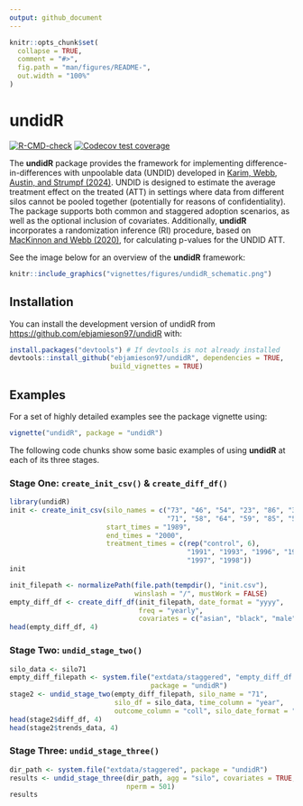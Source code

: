 ```yaml
---
output: github_document
---
```


<!-- README.md is generated from README.Rmd. Please edit that file -->

```r
knitr::opts_chunk$set(
  collapse = TRUE,
  comment = "#>",
  fig.path = "man/figures/README-",
  out.width = "100%"
)
```

# undidR

<!-- badges: start -->
[![R-CMD-check](https://github.com/ebjamieson97/undidR/actions/workflows/R-CMD-check.yaml/badge.svg)](https://github.com/ebjamieson97/undidR/actions/workflows/R-CMD-check.yaml)
[![Codecov test coverage](https://codecov.io/gh/ebjamieson97/undidR/graph/badge.svg)](https://app.codecov.io/gh/ebjamieson97/undidR)
<!-- badges: end -->

The **undidR** package provides the framework for implementing difference-in-differences with unpoolable data (UNDID) developed in [Karim, Webb, Austin, and Strumpf (2024)](https://arxiv.org/abs/2403.15910v2). UNDID is designed to estimate the average treatment effect on the treated (ATT) in settings where data from different silos cannot be pooled together (potentially for reasons of confidentiality). The package supports both common and staggered adoption scenarios, as well as the optional inclusion of covariates. Additionally, **undidR** incorporates a randomization inference (RI) procedure, based on [MacKinnon and Webb (2020)](https://doi.org/10.1016/j.jeconom.2020.04.024), for calculating p-values for the UNDID ATT.

See the image below for an overview of the **undidR** framework:
```r
knitr::include_graphics("vignettes/figures/undidR_schematic.png")
```
## Installation

You can install the development version of undidR from [https://github.com/ebjamieson97/undidR](https://github.com/ebjamieson97/undidR) with:

``` r
install.packages("devtools") # If devtools is not already installed
devtools::install_github("ebjamieson97/undidR", dependencies = TRUE,
                         build_vignettes = TRUE)
```

## Examples

For a set of highly detailed examples see the package vignette using:
```r
vignette("undidR", package = "undidR")
```

The following code chunks show some basic examples of using **undidR** at each of its three stages.

### Stage One: `create_init_csv()` & `create_diff_df()`
```r
library(undidR)
init <- create_init_csv(silo_names = c("73", "46", "54", "23", "86", "32",
                                       "71", "58", "64", "59", "85", "57"),
                        start_times = "1989",
                        end_times = "2000",
                        treatment_times = c(rep("control", 6),
                                            "1991", "1993", "1996", "1997",
                                            "1997", "1998"))
init

init_filepath <- normalizePath(file.path(tempdir(), "init.csv"),
                               winslash = "/", mustWork = FALSE)
empty_diff_df <- create_diff_df(init_filepath, date_format = "yyyy",
                                freq = "yearly",
                                covariates = c("asian", "black", "male"))
head(empty_diff_df, 4)
```

### Stage Two: `undid_stage_two()`
```r
silo_data <- silo71
empty_diff_filepath <- system.file("extdata/staggered", "empty_diff_df.csv",
                                   package = "undidR")
stage2 <- undid_stage_two(empty_diff_filepath, silo_name = "71",
                          silo_df = silo_data, time_column = "year",
                          outcome_column = "coll", silo_date_format = "yyyy")
head(stage2$diff_df, 4)
head(stage2$trends_data, 4)
```

### Stage Three: `undid_stage_three()`
```r
dir_path <- system.file("extdata/staggered", package = "undidR")
results <- undid_stage_three(dir_path, agg = "silo", covariates = TRUE,
                             nperm = 501)
results
```
